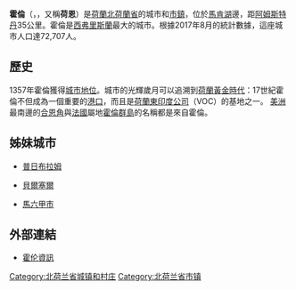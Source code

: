 {{Unreferenced|time=2018-08-19T13:25:25+00:00}}
{{Infobox settlement
|name                   = 霍伦
|native_name            = {{lang|nl|Hoorn}}
|settlement_type        = 城市和[[市镇_(荷兰)|市镇]]
| image_skyline         = Hoorn Montage.png
| image_caption         = 
|image_flag             = Flag of Hoorn.svg
|flag_size              = 120x100px
|image_shield           = Hoorn wapen HRvA.svg
|shield_size            = 120x100px
|pushpin_map            = Netherlands
|subdivision_type       = 國家
|subdivision_name       = {{NLD}}
|subdivision_type1      = 省份
|subdivision_name1      = [[北荷蘭|北荷蘭]]
|subdivision_type2      = 地區
|subdivision_name2      = [[西弗里斯蘭|西弗里斯蘭]]
|area_total_km2         = 53.46
|area_land_km2          = 20.38
|area_water_km2         = 33.08
|population_as_of       = 2020年1月1日
|population_note        = Source: [[荷蘭中央統計局|CBS]], [http://statline.cbs.nl/ Statline].
|population_total       = 73261
|population_density_km2 = 3595
|timezone               = [[Central_European_Time|CET]]
|utc_offset             = +1
|timezone_DST           = [[Central_European_Summer_Time|CEST]]
|utc_offset_DST         = +2
|coordinates            = {{Coord|52|39|0|N|5|4|0|E|region:NL|display=inline,title}}
|website                = [http://www.hoorn.nl/ www.hoorn.nl]
}}
'''霍倫'''（{{lang-nl|Hoorn}}，{{IPA-nl|ˈɦɔːr(ə)n||404 Hoorn.ogg}}，又稱'''荷恩'''）是[[荷蘭|荷蘭]][[北荷蘭省|北荷蘭省]]的城市和[[市鎮_(荷蘭)|市鎮]]，位於[[馬肯湖|馬肯湖]]邊，距[[阿姆斯特丹|阿姆斯特丹]]35公里。霍倫是[[西弗里斯蘭|西弗里斯蘭]]最大的城市。根據2017年8月的統計數據，這座城市人口達72,707人。

==歷史==
1357年霍倫獲得[[城市地位|城市地位]]。城市的光輝歲月可以追溯到[[荷蘭黃金時代|荷蘭黃金時代]]：17世紀霍倫不但成為一個重要的[[港口|港口]]，而且是[[荷蘭東印度公司|荷蘭東印度公司]]（VOC）的基地之一。 [[美洲|美洲]]最南邊的[[合恩角|合恩角]]與[[法國|法國]]屬地[[霍倫群島|霍倫群島]]的名稱都是來自霍倫。

==姊妹城市==
*{{CZE}}[[普日布拉姆|普日布拉姆]]
*{{BEL}}[[貝爾塞爾|貝爾塞爾]]
*{{MAL}}[[馬六甲市|馬六甲市]]

==外部連結==
* [http://www.hoorngids.nl 霍伦資訊]

{{North Holland Province}}
{{DEFAULTSORT:Hoorn}}
[[Category:北荷兰省城镇和村庄|Category:北荷兰省城镇和村庄]]
[[Category:北荷兰省市镇|Category:北荷兰省市镇]]